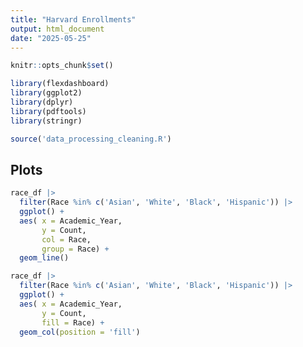 ```yaml
---
title: "Harvard Enrollments"
output: html_document
date: "2025-05-25"
---
```


```r
knitr::opts_chunk$set()
```

```r
library(flexdashboard)
library(ggplot2)
library(dplyr)
library(pdftools)
library(stringr)

```


```r
source('data_processing_cleaning.R')
```

## Plots

```r
race_df |>
  filter(Race %in% c('Asian', 'White', 'Black', 'Hispanic')) |>
  ggplot() +
  aes( x = Academic_Year, 
       y = Count, 
       col = Race,
       group = Race) +
  geom_line()

```

```r
race_df |>
  filter(Race %in% c('Asian', 'White', 'Black', 'Hispanic')) |>
  ggplot() +
  aes( x = Academic_Year, 
       y = Count, 
       fill = Race) +
  geom_col(position = 'fill')

```
